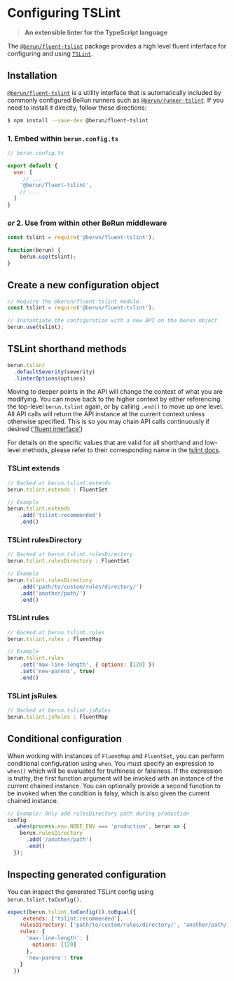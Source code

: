 # Configuring TSLint

> **An extensible linter for the TypeScript language**

The [`@berun/fluent-tslint`](https://www.npmjs.com/package/@berun/fluent-tslint) package provides a high level fluent interface for configuring and using [`TSLint`](https://tslint.org).

## Installation

[`@berun/fluent-tslint`](https://www.npmjs.com/package/@berun/fluent-tslint) is a utility interface that is automatically
included  by commonly configured BeRun runners such as [`@berun/runner-tslint`](https://www.npmjs.com/package/@berun/runner-tslint).   If you 
need to install it directly, follow these directions:

```bash
$ npm install --save-dev @berun/fluent-tslint
```

### 1. Embed within `berun.config.ts`

```js
// berun.config.ts

export default {
  use: [
     // ...
    '@berun/fluent-tslint',
    // ...
  ]
}
```

### *or* 2. Use from within other BeRun middleware

```js
const tslint = require('@berun/fluent-tslint');

function(berun) {
    berun.use(tslint);
}
```

## Create a new configuration object

```js
// Require the @berun/fluent-tslint module. 
const tslint = require('@berun/fluent-tslint');

// Instantiate the configuration with a new API on the berun object
berun.use(tslint);
```

## TSLint shorthand methods

```js
berun.tslint
  .defaultSeverity(severity)
  .linterOptions(options)
```

Moving to deeper points in the API will change the context of what you
are modifying. You can move back to the higher context by either referencing
the top-level `berun.tslint` again, or by calling `.end()` to move up one level.
All API calls will return the API instance at the current context unless otherwise
specified. This is so you may chain API calls continuously 
if desired (['fluent interface'](https://en.wikipedia.org/wiki/Fluent_interface))

For details on the specific values that are valid for all shorthand and
low-level methods, please refer to their corresponding name in the
[tslint docs](https://tslint.org/docs/user-guide/configuring).

### TSLint extends

```js
// Backed at berun.tslint.extends
berun.tslint.extends : FluentSet

// Example
berun.tslint.extends
    .add('tslint:recommended')
    .end()
```

### TSLint rulesDirectory

```js
// Backed at berun.tslint.rulesDirectory
berun.tslint.rulesDirectory : FluentSet

// Example
berun.tslint.rulesDirectory
    .add('path/to/custom/rules/directory/')
    .add('another/path/')
    .end()
```

### TSLint rules

```js
// Backed at berun.tslint.rules
berun.tslint.rules : FluentMap

// Example
berun.tslint.rules
    .set('max-line-length', { options: [120] })
    .set('new-parens', true)
    .end()
```


### TSLint jsRules

```js
// Backed at berun.tslint.jsRules
berun.tslint.jsRules : FluentMap

```

## Conditional configuration

When working with instances of `FluentMap` and `FluentSet`, you can perform
conditional configuration using `when`. You must specify an expression to
`when()` which will be evaluated for truthiness or falsiness. If the expression
is truthy, the first function argument will be invoked with an instance of the
current chained instance. You can optionally provide a second function to be
invoked when the condition is falsy, which is also given the current chained
instance.

```js
// Example: Only add rulesDirectory path during production
config
  .when(process.env.NODE_ENV === 'production', berun => {
    berun.rulesDirectory
      .add('/another/path')
      .end()
  });
```

## Inspecting generated configuration

You can inspect the generated TSLint config using `berun.tslint.toConfig()`. 

``` js
expect(berun.tslint.toConfig()).toEqual({
     extends: ['tslint:recommended'],
    rulesDirectory: ['path/to/custom/rules/directory/', 'another/path/'],
    rules: {
      'max-line-length': {
        options: [120]
      },
      'new-parens': true
    }
  })
```
